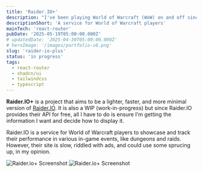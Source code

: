 ```yaml
---
title: 'Raider.IO+'
description: "I've been playing World of Warcraft (WoW) on and off since 2005 and have always been in awe of the players that create addons and services surrounding the game."
descriptionShort: 'A service for World of Warcraft players'
mainTech: 'react-router'
pubDate: '2025-05-19T05:00:00.000Z'
# updatedDate: '2025-04-30T05:00:00.000Z'
# heroImage: '/images/portfolio-v6.png'
slug: 'raider-io-plus'
status: 'in progress'
tags:
  - react-router
  - shadcn/ui
  - tailwindcss
  - typescript
---
```


**Raider.IO+** is a project that aims to be a lighter, faster, and more minimal version of <a href='https://raider.io/' target='_blank' rel='noopener noreferrer'>Raider.IO</a>. It is also a WIP (work-in-progress) but since Raider.IO provides their API for free, all I have to do is ensure I'm getting the information I want and decide how to display it.

Raider.IO is a service for World of Warcraft players to showcase and track their performance in various in-game events, like dungeons and raids. However, their site is slow, riddled with ads, and could use some sprucing up, in my opinion.

<div class="grid grid-cols-1 *:rounded-lg *:border *:shadow-sm md:grid-cols-2 md:gap-4">
  <img src="/images/rio-plus-light.png" alt="Raider.io+ Screenshot" />
  <img src="/images/rio-plus-dark.png" alt="Raider.io+ Screenshot" />
</div>
